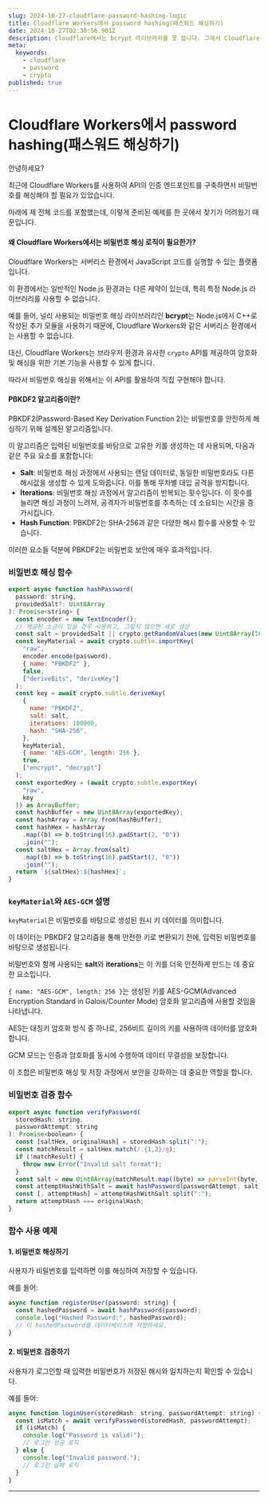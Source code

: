 ```yaml
---
slug: 2024-10-27-cloudflare-password-hashing-logic
title: Cloudflare Workers에서 password hashing(패스워드 해싱하기)
date: 2024-10-27T02:30:56.901Z
description: Cloudflare에서는 bcrypt 라이브러리를 못 씁니다. 그래서 Cloudflare에서 사용할 수 있는 password hashing 로직을 구글링을 통해 구했습니다.
meta:
  keywords:
    - cloudflare
    - password
    - crypto
published: true
---
```


# Cloudflare Workers에서 password hashing(패스워드 해싱하기)

안녕하세요?

최근에 Cloudflare Workers를 사용하여 API의 인증 엔드포인트를 구축하면서 비밀번호를 해싱해야 할 필요가 있었습니다.

아래에 제 전체 코드를 포함했는데, 이렇게 준비된 예제를 한 곳에서 찾기가 어려웠기 때문입니다.

#### 왜 Cloudflare Workers에서는 비밀번호 해싱 로직이 필요한가?

Cloudflare Workers는 서버리스 환경에서 JavaScript 코드를 실행할 수 있는 플랫폼입니다.

이 환경에서는 일반적인 Node.js 환경과는 다른 제약이 있는데, 특히 특정 Node.js 라이브러리를 사용할 수 없습니다.

예를 들어, 널리 사용되는 비밀번호 해싱 라이브러리인 **bcrypt**는 Node.js에서 C++로 작성된 추가 모듈을 사용하기 때문에, Cloudflare Workers와 같은 서버리스 환경에서는 사용할 수 없습니다.

대신, Cloudflare Workers는 브라우저 환경과 유사한 `crypto` API를 제공하여 암호화 및 해싱을 위한 기본 기능을 사용할 수 있게 합니다.

따라서 비밀번호 해싱을 위해서는 이 API를 활용하여 직접 구현해야 합니다.

#### PBKDF2 알고리즘이란?

PBKDF2(Password-Based Key Derivation Function 2)는 비밀번호를 안전하게 해싱하기 위해 설계된 알고리즘입니다.

이 알고리즘은 입력된 비밀번호를 바탕으로 고유한 키를 생성하는 데 사용되며, 다음과 같은 주요 요소를 포함합니다:

- **Salt**: 비밀번호 해싱 과정에서 사용되는 랜덤 데이터로, 동일한 비밀번호라도 다른 해시값을 생성할 수 있게 도와줍니다. 이를 통해 무차별 대입 공격을 방지합니다.
- **Iterations**: 비밀번호 해싱 과정에서 알고리즘이 반복되는 횟수입니다. 이 횟수를 늘리면 해싱 과정이 느려져, 공격자가 비밀번호를 추측하는 데 소요되는 시간을 증가시킵니다.
- **Hash Function**: PBKDF2는 SHA-256과 같은 다양한 해시 함수를 사용할 수 있습니다.

이러한 요소들 덕분에 PBKDF2는 비밀번호 보안에 매우 효과적입니다.

### 비밀번호 해싱 함수

```javascript
export async function hashPassword(
  password: string,
  providedSalt?: Uint8Array
): Promise<string> {
  const encoder = new TextEncoder();
  // 제공된 소금이 있을 경우 사용하고, 그렇지 않으면 새로 생성
  const salt = providedSalt || crypto.getRandomValues(new Uint8Array(16));
  const keyMaterial = await crypto.subtle.importKey(
    "raw",
    encoder.encode(password),
    { name: "PBKDF2" },
    false,
    ["deriveBits", "deriveKey"]
  );
  const key = await crypto.subtle.deriveKey(
    {
      name: "PBKDF2",
      salt: salt,
      iterations: 100000,
      hash: "SHA-256",
    },
    keyMaterial,
    { name: "AES-GCM", length: 256 },
    true,
    ["encrypt", "decrypt"]
  );
  const exportedKey = (await crypto.subtle.exportKey(
    "raw",
    key
  )) as ArrayBuffer;
  const hashBuffer = new Uint8Array(exportedKey);
  const hashArray = Array.from(hashBuffer);
  const hashHex = hashArray
    .map((b) => b.toString(16).padStart(2, "0"))
    .join("");
  const saltHex = Array.from(salt)
    .map((b) => b.toString(16).padStart(2, "0"))
    .join("");
  return `${saltHex}:${hashHex}`;
}
```

### `keyMaterial`와 `AES-GCM` 설명

`keyMaterial`은 비밀번호를 바탕으로 생성된 원시 키 데이터를 의미합니다.

이 데이터는 PBKDF2 알고리즘을 통해 안전한 키로 변환되기 전에, 입력된 비밀번호를 바탕으로 생성됩니다.

비밀번호와 함께 사용되는 **salt**와 **iterations**는 이 키를 더욱 안전하게 만드는 데 중요한 요소입니다.

`{ name: "AES-GCM", length: 256 }`는 생성된 키를 AES-GCM(Advanced Encryption Standard in Galois/Counter Mode) 암호화 알고리즘에 사용할 것임을 나타냅니다.

AES는 대칭키 암호화 방식 중 하나로, 256비트 길이의 키를 사용하여 데이터를 암호화합니다.

GCM 모드는 인증과 암호화를 동시에 수행하여 데이터 무결성을 보장합니다.

이 조합은 비밀번호 해싱 및 저장 과정에서 보안을 강화하는 데 중요한 역할을 합니다.

### 비밀번호 검증 함수

```javascript
export async function verifyPassword(
  storedHash: string,
  passwordAttempt: string
): Promise<boolean> {
  const [saltHex, originalHash] = storedHash.split(":");
  const matchResult = saltHex.match(/.{1,2}/g);
  if (!matchResult) {
    throw new Error("Invalid salt format");
  }
  const salt = new Uint8Array(matchResult.map((byte) => parseInt(byte, 16)));
  const attemptHashWithSalt = await hashPassword(passwordAttempt, salt);
  const [, attemptHash] = attemptHashWithSalt.split(":");
  return attemptHash === originalHash;
}
```

### 함수 사용 예제

#### 1. 비밀번호 해싱하기

사용자가 비밀번호를 입력하면 이를 해싱하여 저장할 수 있습니다.

예를 들어:

```javascript
async function registerUser(password: string) {
  const hashedPassword = await hashPassword(password);
  console.log("Hashed Password:", hashedPassword);
  // 이 hashedPassword를 데이터베이스에 저장하세요.
}
```

#### 2. 비밀번호 검증하기

사용자가 로그인할 때 입력한 비밀번호가 저장된 해시와 일치하는지 확인할 수 있습니다.

예를 들어:

```javascript
async function loginUser(storedHash: string, passwordAttempt: string) {
  const isMatch = await verifyPassword(storedHash, passwordAttempt);
  if (isMatch) {
    console.log("Password is valid!");
    // 로그인 성공 로직
  } else {
    console.log("Invalid password.");
    // 로그인 실패 로직
  }
}
```

---
